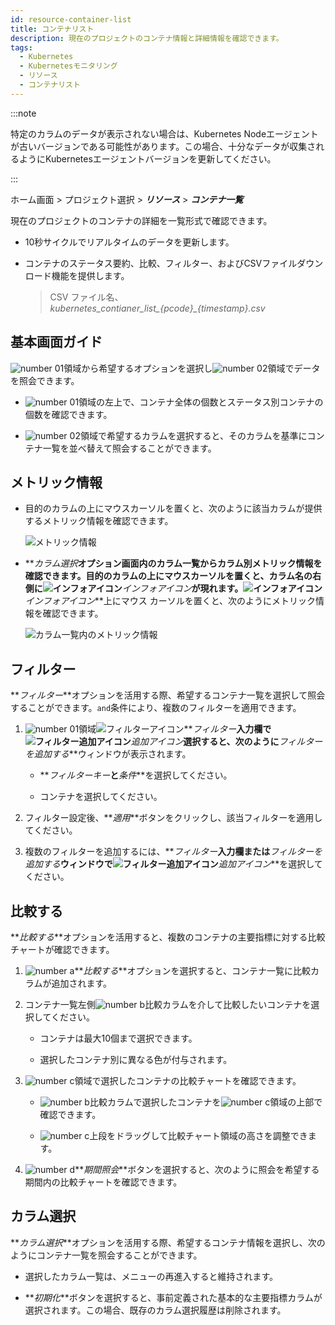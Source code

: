 ```yaml
---
id: resource-container-list
title: コンテナリスト
description: 現在のプロジェクトのコンテナ情報と詳細情報を確認できます。
tags:
  - Kubernetes
  - Kubernetesモニタリング
  - リソース
  - コンテナリスト
---
```


:::note

特定のカラムのデータが表示されない場合は、Kubernetes Nodeエージェントが古いバージョンである可能性があります。この場合、十分なデータが収集されるようにKubernetesエージェントバージョンを更新してください。 

:::

ホーム画面 > プロジェクト選択 > **_リソース_** > **_コンテナ一覧_**

現在のプロジェクトのコンテナの詳細を一覧形式で確認できます。 

-   10秒サイクルでリアルタイムのデータを更新します。 

-   コンテナのステータス要約、比較、フィルター、およびCSVファイルダウンロード機能を提供します。

    > CSV ファイル名、_kubernetes_contianer_list\_{pcode}\_{timestamp}.csv_

## 基本画面ガイド

<ImgLang img='k8s-resource-container-list-m.png' desc='컨테이너 목록 기본 화면' />

![number 01](/img/number-01.png)領域から希望するオプションを選択し![number 02](/img/number-02.png)領域でデータを照会できます。 

-   ![number 01](/img/number-01.png)領域の左上で、コンテナ全体の個数とステータス別コンテナの個数を確認できます。

-   ![number 02](/img/number-02.png)領域で希望するカラムを選択すると、そのカラムを基準にコンテナ一覧を並べ替えて照会することができます。 

## メトリック情報

-   目的のカラムの上にマウスカーソルを置くと、次のように該当カラムが提供するメトリック情報を確認できます。 

    ![メトリック情報](/img/k8s-resource-container-list-metric-info.png)

-   **_カラム選択_**オプション画面内のカラム一覧からカラム別メトリック情報を確認できます。目的のカラムの上にマウスカーソルを置くと、カラム名の右側に![インフォアイコン](/img/ico-info.svg)**_インフォアイコン_**が現れます。![インフォアイコン](/img/ico-info.svg)**_インフォアイコン_**上にマウス カーソルを置くと、次のようにメトリック情報を確認できます。

    ![カラム一覧内のメトリック情報](/img/k8s-resource-container-list-metric-info-cl.png)

## フィルター

**_フィルター_**オプションを活用する際、希望するコンテナ一覧を選択して照会することができます。`and`条件により、複数のフィルターを適用できます。

1.  ![number 01](/img/number-01.png)領域![フィルターアイコン](/img/ico-filter.svg)**_フィルター_**入力欄で![フィルター追加アイコン](/img/ico-add.svg)**_追加アイコン_**選択すると、次のように**_フィルターを追加する_**ウィンドウが表示されます。

    <ImgLang img='k8s-resource-container-list-add-filter.png' desc='フィルター追加' />

    -   **_フィルターキー_**と**_条件_**を選択してください。

    -   コンテナを選択してください。

2.  フィルター設定後、**_適用_**ボタンをクリックし、該当フィルターを適用してください。

3.  複数のフィルターを追加するには、**_フィルター_**入力欄または**_フィルターを追加する_**ウィンドウで![フィルター追加アイコン](/img/ico-add.svg)**_追加アイコン_**を選択してください。

    <ImgLang img='k8s-resource-container-list-add-filter-ex.png' desc='フィルター追加' />

## 比較する

**_比較する_**オプションを活用すると、複数のコンテナの主要指標に対する比較チャートが確認できます。 

<ImgLang img='k8s-resource-container-list-compare.png' desc='比較する' />

1.  ![number a](/img/char-a.svg)**_比較する_**オプションを選択すると、コンテナ一覧に比較カラムが追加されます。

2.  コンテナ一覧左側![number b](/img/char-b.svg)比較カラムを介して比較したいコンテナを選択してください。 

    -   コンテナは最大10個まで選択できます。 

    -   選択したコンテナ別に異なる色が付与されます。

3.  ![number c](/img/char-c.svg)領域で選択したコンテナの比較チャートを確認できます。 

    -   ![number b](/img/char-b.svg)比較カラムで選択したコンテナを![number c](/img/char-c.svg)領域の上部で確認できます。

    -   ![number c](/img/char-c.svg)上段をドラッグして比較チャート領域の高さを調整できます。

4.  ![number d](/img/char-d.svg)**_期間照会_**ボタンを選択すると、次のように照会を希望する期間内の比較チャートを確認できます。

    <ImgLang img='k8s-resource-container-list-compare-time.png' desc='期間照会' />

## カラム選択

**_カラム選択_**オプションを活用する際、希望するコンテナ情報を選択し、次のようにコンテナ一覧を照会することができます。 

<ImgLang img='k8s-resource-container-list-cl.png' desc='フィルター追加' />

-   選択したカラム一覧は、メニューの再進入すると維持されます。

-   **_初期化_**ボタンを選択すると、事前定義された基本的な主要指標カラムが選択されます。この場合、既存のカラム選択履歴は削除されます。
